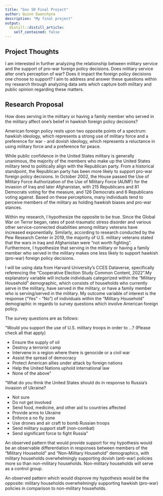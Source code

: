 ```yaml
---
title: "Gov 50 Final Project"
author: Quinn Ewanchyna
description: "My final project"
output:
  distill::distill_article:
    self_contained: false
---
```




## Project Thoughts

I am interested in further analyzing the relationship between military service and the support of pro-war foreign policy decisions. Does military service alter one's perception of war? Does it impact the foreign policy decisions one choose to support? I aim to address and answer these questions within my research through analyzing data sets which capture both military and public opinion regarding these matters.

## Research Proposal

How does serving in the military or having a family member who served in the military affect one's belief in hawkish foreign policy decisions? 

American foreign policy rests upon two opposite points of a spectrum: hawkish ideology, which represents a strong use of military force and a preference for war - and dovish ideology, which represents a reluctance in using military force and a preference for peace.

While public confidence in the United States military is generally unanimous, the majority of the members who make up the United States military tend to politically align with the Republican party. From a historical standpoint, the Republican party has been more likely to support pro-war foreign policy decisions. In October 2002, the House passed the Use of Military Force Authorization of the Use of Military Force (AUMF) for the invasion of Iraq and later Afghanistan, with 215 Republicans and 81 Democrats voting for the measure, and 126 Democrats and 6 Republicans voting against. Based on these perceptions, many individuals tend to perceive members of the military as holding hawkish biases and pro-war stances.

Within my research, I hypothesize the opposite to be true. Since the Global War on Terror began, rates of post-traumatic stress disorder and various other service-connected disabilities among military veterans have increased exponentially. Similarly, according to research conducted by the Pew Research Center in 2019, the majority of U.S. military veterans stated that the wars in Iraq and Afghanistan were "not worth fighting". Furthermore, I hypothesize that serving in the military or having a family member who served in the military makes one less likely to support hawkish (pro-war) foreign policy decisions.

I will be using data from Harvard University's CCES Dataverse, specifically referencing the "Cooperative Election Study Common Content, 2022".My explanatory variable will include individuals categorized within the "Military Household" demographic, which consists of households who currently serve in the military, have served in the military, or have a family member who is serving/served in the military. My outcome variable of interest is the response ("Yes" - "No") of individuals within the "Military Household" demographic in regards to survey questions which involve American foreign policy.

The survey questions are as follows:

"Would you support the use of U.S. military troops in order to ...? (Please check all that apply)

- Ensure the supply of oil
- Destroy a terrorist camp
- Intervene in a region where there is genocide or a civil war
- Assist the spread of democracy
- Protect American allies under attack by foreign nations
- Help the United Nations uphold international law
- None of the above"

"What do you think the United States should do in response to Russia's invasion of Ukraine?

- Not sure
- Do not get involved
- Send food, medicine, and other aid to countries affected
- Provide arms to Ukraine
- Enforce a no fly zone
- Use drones and air craft to bomb Russian troops
- Send military support staff (non-combat)
- Send significant force to fight Russia"

An observed pattern that would provide support for my hypothesis would be an observable differentiation in responses between members of the "Military Household" and "Non-Military Household" demographics, with military households overwhelmingly supporting dovish (anti-war) policies more so than non-military households. Non-military households will serve as a control group.

An observed pattern which would disprove my hypothesis would be the opposite: military households overwhelmingly supporting hawkish (pro-war) policies in comparison to non-military households.

